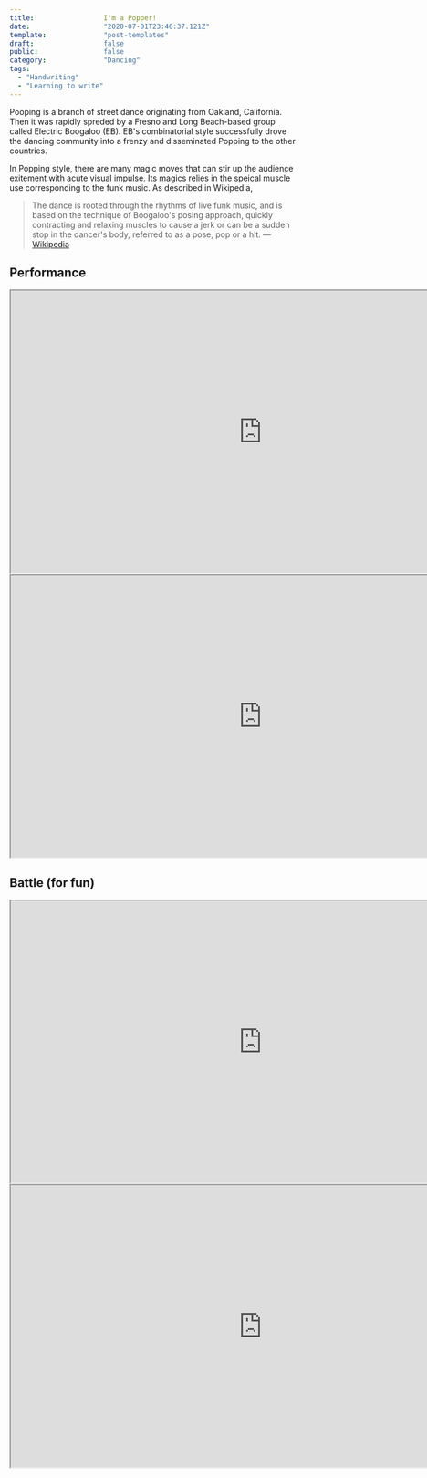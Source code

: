 ```yaml
---
title:                 I'm a Popper!
date:                  "2020-07-01T23:46:37.121Z"
template:              "post-templates"
draft:                 false
public:                false
category:              "Dancing"
tags:
  - "Handwriting"
  - "Learning to write"
---
```


Pooping is a branch of street dance originating from Oakland, California. Then it was rapidly spreded by a Fresno and Long Beach-based group called Electric Boogaloo (EB). EB's combinatorial style successfully drove the dancing community into a frenzy and disseminated Popping to the other countries.

In Popping style, there are many magic moves that can stir up the audience exitement with acute visual impulse. Its magics relies in the speical muscle use corresponding to the funk music. As described in Wikipedia,

> The dance is rooted through the rhythms of live funk music, and is based on the technique of Boogaloo's posing approach, quickly contracting and relaxing muscles to cause a jerk or can be a sudden stop in the dancer's body, referred to as a pose, pop or a hit.
> — [Wikipedia](https://en.wikipedia.org/wiki/Popping)


## Performance

<iframe src="https://www.youtube.com/embed/vOjMz-E_tYo?start=98" width="880" height="495"></iframe>

<iframe src="https://www.youtube.com/embed/ay1CF2U5Pwc" width="880" height="495"></iframe>



## Battle (for fun)


<iframe src="https://www.youtube.com/embed/3Nq4cj6WeQs?start=10" width="880" height="495"></iframe>

<iframe src="https://www.youtube.com/embed/NoJsrn0J8uY?start=22" width="880" height="495"></iframe>

